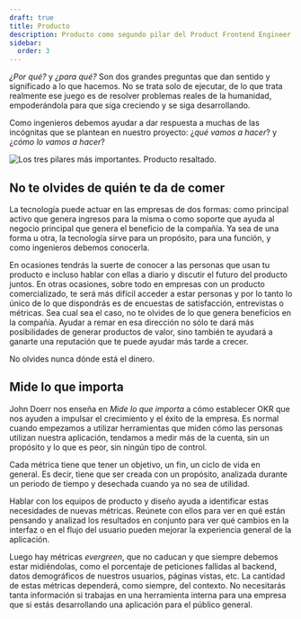 ```yaml
---
draft: true
title: Producto
description: Producto como segundo pilar del Product Frontend Engineer
sidebar:
  order: 3
---
```


_¿Por qué?_ y _¿para qué?_ Son dos grandes preguntas que dan sentido y significado a lo que hacemos. No se trata solo de ejecutar, de lo que trata realmente ese juego es de resolver problemas reales de la humanidad, empoderándola para que siga creciendo y se siga desarrollando.

Como ingenieros debemos ayudar a dar respuesta a muchas de las incógnitas que se plantean en nuestro proyecto: ¿_qué vamos a hacer_? y ¿_cómo lo vamos a hacer_?

<Image src={ProductPillar} alt="Los tres pilares más importantes. Producto resaltado." />

## No te olvides de quién te da de comer

La tecnología puede actuar en las empresas de dos formas: como principal activo que genera ingresos para la misma o como soporte que ayuda al negocio principal que genera el beneficio de la compañía. Ya sea de una forma u otra, la tecnología sirve para un propósito, para una función, y como ingenieros debemos conocerla.

En ocasiones tendrás la suerte de conocer a las personas que usan tu producto e incluso hablar con ellas a diario y discutir el futuro del producto juntos. En otras ocasiones, sobre todo en empresas con un producto comercializado, te será más difícil acceder a estar personas y por lo tanto lo único de lo que dispondrás es de encuestas de satisfacción, entrevistas o métricas. Sea cual sea el caso, no te olvides de lo que genera beneficios en la compañía. Ayudar a remar en esa dirección no sólo te dará más posibilidades de generar productos de valor, sino también te ayudará a ganarte una reputación que te puede ayudar más tarde a crecer.

No olvides nunca dónde está el dinero.

## Mide lo que importa

John Doerr nos enseña en _Mide lo que importa_ a cómo establecer OKR que nos ayuden a impulsar el crecimiento y el éxito de la empresa. Es normal cuando empezamos a utilizar herramientas que miden cómo las personas utilizan nuestra aplicación, tendamos a medir más de la cuenta, sin un propósito y lo que es peor, sin ningún tipo de control.

Cada métrica tiene que tener un objetivo, un fin, un ciclo de vida en general. Es decir, tiene que ser creada con un propósito, analizada durante un periodo de tiempo y desechada cuando ya no sea de utilidad.

Hablar con los equipos de producto y diseño ayuda a identificar estas necesidades de nuevas métricas. Reúnete con ellos para ver en qué están pensando y analizad los resultados en conjunto para ver qué cambios en la interfaz o en el flujo del usuario pueden mejorar la experiencia general de la aplicación.

Luego hay métricas _evergreen_, que no caducan y que siempre debemos estar midiéndolas, como el porcentaje de peticiones fallidas al backend, datos demográficos de nuestros usuarios, páginas vistas, etc. La cantidad de estas métricas dependerá, como siempre, del contexto. No necesitarás tanta información si trabajas en una herramienta interna para una empresa que si estás desarrollando una aplicación para el público general.
